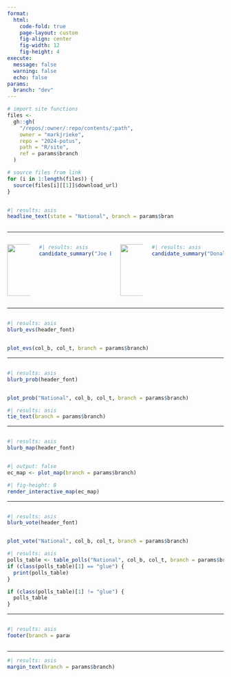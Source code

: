 ```yaml
---
format: 
  html:
    code-fold: true
    page-layout: custom
    fig-align: center
    fig-width: 12
    fig-height: 4
execute: 
  message: false
  warning: false
  echo: false
params:
  branch: "dev"
---
```


```r
# import site functions
files <-
  gh::gh(
    "/repos/:owner/:repo/contents/:path",
    owner = "markjrieke",
    repo = "2024-potus",
    path = "R/site",
    ref = params$branch
  )

# source files from link
for (i in 1:length(files)) {
  source(files[i][[1]]$download_url)
}
```

::::: {.column-body-custom}

:::: {.columns}
::: {.column width=80%}
```r
#| results: asis
headline_text(state = "National", branch = params$branch)
```
:::
::: {.column width=20%}
:::
::::

---

:::: {.columns}
::: {.column width="12%"}
![](https://raw.githubusercontent.com/markjrieke/2024-potus/dev/img/biden.png){width=120}
:::
::: {.column width="38%"}
```r
#| results: asis
candidate_summary("Joe Biden", col_b, branch = params$branch)
```
:::
::: {.column width="12%"}
![](https://raw.githubusercontent.com/markjrieke/2024-potus/dev/img/trump.png){width=120}
:::
::: {.column width="38%"}
```r
#| results: asis
candidate_summary("Donald Trump", col_t, branch = params$branch)
```
:::
::::

---

:::: {.columns}
::: {.column width="60%"}
```r
#| results: asis
blurb_evs(header_font)
```
:::
::: {.column width="40%"}
:::
::::

```r
plot_evs(col_b, col_t, branch = params$branch)
```

---

:::: {.columns}
::: {.column width="60%"}
```r
#| results: asis
blurb_prob(header_font)
```
:::
::: {.column width="40%"}
:::
::::

```r
plot_prob("National", col_b, col_t, branch = params$branch)
```

```r
#| results: asis
tie_text(branch = params$branch)
```

---

:::: {.columns}
::: {.column width="60%"}
```r
#| results: asis
blurb_map(header_font)
```
:::
::: {.column width="40%"}
:::
::::

```r
#| output: false
ec_map <- plot_map(branch = params$branch)
```

```r
#| fig-height: 8
render_interactive_map(ec_map)
```

---

:::: {.columns}
::: {.column width="60%"}
```r
#| results: asis
blurb_vote(header_font)
```
:::
::: {.column width="40%"}
:::
::::

```r
plot_vote("National", col_b, col_t, branch = params$branch)
```

```r
#| results: asis
polls_table <- table_polls("National", col_b, col_t, branch = params$branch)
if (class(polls_table)[1] == "glue") {
  print(polls_table)
}
```

```r
if (class(polls_table)[1] != "glue") {
  polls_table
}
```

---

:::: {.columns}
::: {.column width="30%"}
```r
#| results: asis
footer(branch = params$branch)
```
:::
::: {.column width="70%"}
:::
::::

---

:::::

::::: {.column-margin-custom}

```r
#| results: asis
margin_text(branch = params$branch)
```

:::::

